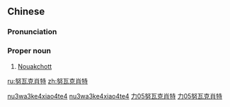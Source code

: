 ==Chinese==
{{zh-forms|gloss=-}}

===Pronunciation===
{{zh-pron
|m=Nǔwǎkèxiàotè
|cat=pn
}}

===Proper noun===
{{zh-proper noun}}

# [[Nouakchott]]

[[Category:zh:Capital cities|nu3wa3ke4xiao4te4]]
[[Category:zh:Cities|nu3wa3ke4xiao4te4]]
[[Category:zh:Capital cities|力05努瓦克肖特]]
[[Category:zh:Cities|力05努瓦克肖特]]

[[ru:努瓦克肖特]]
[[zh:努瓦克肖特]]